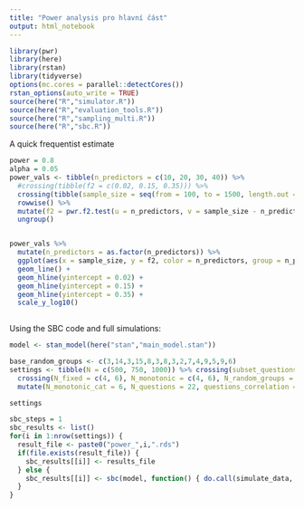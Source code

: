 ---
title: "Power analysis pro hlavní část"
output: html_notebook
---

```{r setup}
library(pwr)
library(here)
library(rstan)
library(tidyverse)
options(mc.cores = parallel::detectCores())
rstan_options(auto_write = TRUE)
source(here("R","simulator.R"))
source(here("R","evaluation_tools.R"))
source(here("R","sampling_multi.R"))
source(here("R","sbc.R"))

```

A quick frequentist estimate

```{r}
power = 0.8
alpha = 0.05
power_vals <- tibble(n_predictors = c(10, 20, 30, 40)) %>%
  #crossing(tibble(f2 = c(0.02, 0.15, 0.35))) %>%
  crossing(tibble(sample_size = seq(from = 100, to = 1500, length.out = 100) %>% round())) %>%
  rowwise() %>%
  mutate(f2 = pwr.f2.test(u = n_predictors, v = sample_size - n_predictors - 1, sig.level = alpha, power = power)$f2) %>%
  ungroup()


power_vals %>%
  mutate(n_predictors = as.factor(n_predictors)) %>%
  ggplot(aes(x = sample_size, y = f2, color = n_predictors, group = n_predictors )) +
  geom_line() +
  geom_hline(yintercept = 0.02) +
  geom_hline(yintercept = 0.15) +
  geom_hline(yintercept = 0.35) +
  scale_y_log10()
  
```

Using the SBC code and full simulations:

```{r}
model <- stan_model(here("stan","main_model.stan"))
```


```{r}
base_random_groups <- c(3,14,3,15,8,3,8,3,2,7,4,9,5,9,6)
settings <- tibble(N = c(500, 750, 1000)) %>% crossing(subset_questions =  c(11, 22)) %>% 
  crossing(N_fixed = c(4, 6), N_monotonic = c(4, 6), N_random_groups = I(list(base_random_groups, c(base_random_groups, 6, 6, 6, 5, 6, 8, 8, 6)))) %>%
  mutate(N_monotonic_cat = 6, N_questions = 22, questions_correlation = TRUE, ID = 1:n())

settings


```

```{r}
sbc_steps = 1
sbc_results <- list()
for(i in 1:nrow(settings)) {
  result_file <- paste0("power_",i,".rds")
  if(file.exists(result_file)) {
    sbc_results[[i]] <- results_file
  } else {
    sbc_results[[i]] <- sbc(model, function() { do.call(simulate_data, as.list(settings[, i]))}, N_steps = sbc_steps, control = list(adapt_delta = 0.9))
  }
}
```

